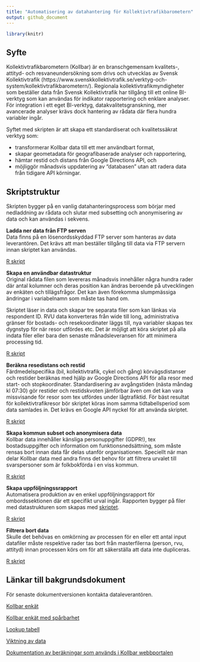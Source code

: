 ```yaml
---
title: "Automatisering av datahantering för Kollektivtrafikbarometern"
output: github_document
---
```


```r

library(knitr)

```

## Syfte  

Kollektivtrafikbarometern (Kollbar) är en branschgemensam kvalitets-, attityd- och resvaneundersökning som drivs och utvecklas av Svensk Kollektivtrafik (https://www.svenskkollektivtrafik.se/verktyg-och-system/kollektivtrafikbarometern/). Regionala kollektivtrafikmyndigheter som beställer data från Svensk Kollektivtrafik har tillgång till ett online BI-verktyg som kan användas för indikator rapportering och enklare analyser. För integration i ett eget BI-verktyg, datakvalitetsgranskning, mer avancerade analyser krävs dock hantering av rådata där flera hundra variabler ingår.

Syftet med skripten är att skapa ett standardiserat och kvalitetssäkrat verktyg som: 

* transformerar Kollbar data till ett mer användbart format,  
* skapar geometadata för geografibaserade analyser och rapportering,   
* hämtar restid och distans från Google Directions API, och
* möjliggör månadsvis uppdatering av "databasen" utan att radera data från tidigare API körningar.   


## Skriptstruktur  

Skripten bygger på en vanlig datahanteringsprocess som börjar med nedladdning av rådata och slutar med subsetting och anonymisering av data och kan användas i sekvens.  


**Ladda ner data från FTP serven**   
Data finns på en lösenordsskyddad FTP server som hanteras av data leverantören. Det krävs att man beställer tillgång till data via FTP servern innan skriptet kan användas.  

[R skript](https://github.com/bjornsh/kollektivtrafikbarometer/blob/master/ftp_download.R)  


**Skapa en användbar datastruktur**  
Original rådata filen som levereras månadsvis innehåller några hundra rader där antal kolumner och deras position kan ändras beroende på utvecklingen av enkäten och tillägsfrågor. Det kan även förekomma slumpmässiga ändringar i variabelnamn som måste tas hand om.  

Skriptet läser in data och skapar tre separata filer som kan länkas via respondent ID. RVU data konverteras från wide till long, administrativa gränser för bostads- och resekoordinater läggs till, nya variabler skapas tex dygnstyp för när resor utfördes etc. Det är möjligt att köra skriptet på alla indata filer eller bara den senaste månadsleveransen för att minimera processing tid.    

[R skript](https://github.com/bjornsh/kollektivtrafikbarometer/blob/master/create_attityd_rvu_person_fil.R)  


**Beräkna resedistans och restid**  
Färdmedelspecifika (bil, kollektivtrafik, cykel och gång) körvägsdistanser och restider beräknas med hjälp av Google Directions API för alla resor med start- och stopkoordinater. Standardisering av avgångstiden (nästa måndag kl 07:30) gör restider och restidskvoten jämförbar även om det kan vara missvisande för resor som tex utfördes under lågtrafiktid. För bäst resultat för kollektivtrafikresor bör skriptet köras inom samma tidtabellsperiod som data samlades in. Det krävs en Google API nyckel för att använda skriptet.   

[R skript](https://github.com/bjornsh/kollektivtrafikbarometer/blob/master/google_distance.R)  


**Skapa kommun subset och anonymisera data**  
Kollbar data innehåller känsliga personuppgifter (GDPR!), tex bostadsuppgifter och information om funktionsnedsättning, som måste rensas bort innan data får delas utanför organisationen. Speciellt när man delar Kollbar data med andra finns det behov för att filtrera urvalet till svarspersoner som är folkbokförda i en viss kommun.  

[R skript](https://github.com/bjornsh/kollektivtrafikbarometer/blob/master/filter_anonymise.R)


**Skapa uppföljningssrapport**  
Automatisera produktion av en enkel uppföljningsrapport för ombordssektionen där ett specifikt urval ingår. Rapporten bygger på filer med datastrukturen som skapas med [skriptet](https://github.com/bjornsh/kollektivtrafikbarometer/blob/master/create_attityd_rvu_person_fil.R).

[R skript](https://github.com/bjornsh/kollektivtrafikbarometer/blob/master/rapport_ombord.Rmd)


**Filtrera bort data**  
Skulle det behövas en omkörning av processen för en eller ett antal input datafiler måste respektive rader tas bort från masterfilerna (person, rvu, attityd) innan processen körs om för att säkerställa att data inte dupliceras. 

[R skript](https://github.com/bjornsh/kollektivtrafikbarometer/blob/master/remove_data.R)


## Länkar till bakgrundsdokument  

För senaste dokumentversionen kontakta dataleverantören.  

[Kollbar enkät](https://github.com/bjornsh/kollektivtrafikbarometer/raw/master/docs/Enkat%20kollbar%202017.pdf)  

[Kollbar enkät med spårbarhet](https://github.com/bjornsh/kollektivtrafikbarometer/raw/master/docs/Kollbar%202020%20-%20Enk%C3%A4t%20med%20sp%C3%A5rbarhet.pdf)  

[Lookup tabell](https://github.com/bjornsh/kollektivtrafikbarometer/raw/master/docs/Variable%20information%20%2B%20Variable%20Values%202021-05-28.xlsx)  

[Viktning av data](https://github.com/bjornsh/kollektivtrafikbarometer/raw/master/docs/Viktning%20av%20data.pdf)

[Dokumentation av beräkningar som används i Kollbar webbportalen ](https://github.com/bjornsh/kollektivtrafikbarometer/raw/master/docs/Dokumentation%20av%20ber%C3%A4kningar.pdf)






